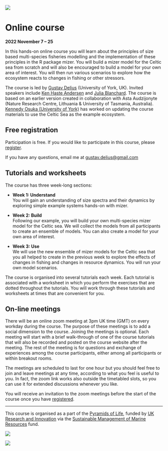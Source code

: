 ![](images/mizer-01.png){.preview-image}

# Online course

**2022 November 7 -- 25**

In this hands-on online course you will learn about the principles of size based multi-species fisheries modelling and the implementation of these principles in the R package mizer. You will build a mizer model for the Celtic sea from scratch and will also be encouraged to build a model for your own area of interest. You will then run various scenarios to explore how the ecosystem reacts to changes in fishing or other stressors.

The course is led by [Gustav Delius](https://orcid.org/0000-0003-4092-8228) (University of York, UK). Invited speakers include [Ken Haste Andersen](https://ken.haste.dk/) and [Julia Blanchard](https://www.utas.edu.au/profiles/staff/imas/julia-blanchard). The course is based on an earlier version created in collaboration with Asta Audzijonyte (Nature Research Centre, Lithuania & University of Tasmania, Australia). [Kennedy Osuka (University of York)](https://www.york.ac.uk/maths/staff/kennedyosukaedeye/) has worked on updating the course materials to use the Celtic Sea as the example ecosystem.

## Free registration

Participation is free. If you would like to participate in this course, please [register](https://forms.gle/MrP7AHTZHLXET3dH9).

If you have any questions, email me at [gustav.delius\@gmail.com](mailto:gustav.delius@gmail.com)

## Tutorials and worksheets

The course has three week-long sections:

-   **Week 1: Understand**\
    You will gain an understanding of size spectra and their dynamics by exploring simple example systems hands-on with mizer.

-   **Week 2: Build**\
    Following our example, you will build your own multi-species mizer model for the Celtic sea. We will collect the models from all participants to create an ensemble of models. You can also create a model for your own area of interest.

-   **Week 3: Use**\
    We will use the new ensemble of mizer models for the Celtic sea that you all helped to create in the previous week to explore the effects of changes in fishing and changes in resource dynamics. You will run your own model scenarios.

The course is organised into several tutorials each week. Each tutorial is associated with a worksheet in which you perform the exercises that are dotted throughout the tutorials. You will work through these tutorials and worksheets at times that are convenient for you.

## On-line meetings

There will be an online zoom meeting at 3pm UK time (GMT) on every workday during the course. The purpose of these meetings is to add a social dimension to the course. Joining the meetings is optional. Each meeting will start with a brief walk-through of one of the course tutorials that will also be recorded and posted on the course website after the meeting. The rest of the meeting is for questions and exchange of experiences among the course participants, either among all participants or within breakout rooms.

The meetings are scheduled to last for one hour but you should feel free to join and leave meetings at any time, according to what you feel is useful to you. In fact, the zoom link works also outside the timetabled slots, so you can use it for extended discussions whenever you like.

You will receive an invitation to the zoom meetings before the start of the course once you have [registered](https://forms.gle/MrP7AHTZHLXET3dH9).

------------------------------------------------------------------------

This course is organised as a part of the [Pyramids of Life](https://pyramidsoflife.york.ac.uk/), funded by [UK Research and Innovation](https://www.ukri.org/) via the [Sustainable Management of Marine Resources](https://www.smmr.org.uk/) fund.

::: {layout-ncol="2"}
![](images/smmr-blue.png)

![](images/UOY-Logo.png)
:::
